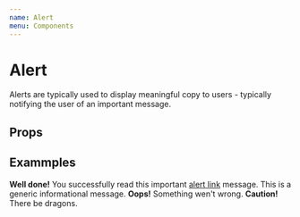```yaml
---
name: Alert
menu: Components
---
```



# Alert

Alerts are typically used to display meaningful copy to users - typically notifying the user of an important message.

## Props

<PropsTable of={Alert} />

## Exammples

<Playground>
  <Alert variant="success">
    <strong>Well done!</strong> You successfully read this important <a href="google.com">alert link</a> message.
  </Alert>
  <Alert variant="info">
    This is a generic informational message.
  </Alert>
  <Alert variant="danger">
    <strong>Oops!</strong> Something wen't wrong.
  </Alert>
  <Alert variant="warning">
    <strong>Caution!</strong> There be dragons.
  </Alert>
</Playground>
